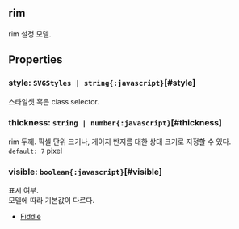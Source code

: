 ## rim
rim 설정 모델.
## Properties

### style: `SVGStyles | string{:javascript}`[#style]
스타일셋 혹은 class selector.  

### thickness: `string | number{:javascript}`[#thickness]
rim 두께.
픽셀 단위 크기나, 게이지 반지름 대한 상대 크기로 지정할 수 있다.  
`default: 7` pixel 

### visible: `boolean{:javascript}`[#visible]
표시 여부.\
모델에 따라 기본값이 다르다.
- [Fiddle](https:/jsfiddle.net/gh/get/library/pure/realgrid/realchart-demo/tree/master/common/visible)  

